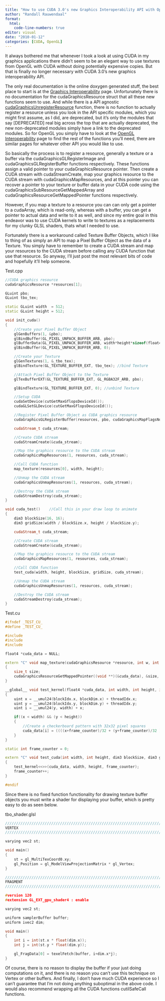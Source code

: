 ```yaml
---
title: "How to use CUDA 3.0's new Graphics Interoperability API with OpenGL"
author: "Randall Rauwendaal"
format: 
  html:
    code-line-numbers: true
editor: visual
date: "2010-01-12"
categories: [CUDA, OpenGL]
---
```


It always bothered me that whenever I took a look at using CUDA in my graphics applications there didn't seem to be an elegant way to use textures from OpenGL with CUDA without doing potentially expensive copies. But that is finally no longer necessary with CUDA 3.0's new graphics interoperability API.

The only real documentation is the online doxygen generated stuff, the best place to start is at the [Graphics Interoperability](http://developer.download.nvidia.com/compute/cuda/3_0-Beta1/toolkit/docs/online/group__CUDART__INTEROP.html) page. Unfortunately there is no documentation for the cudaGraphicsResource struct that all these new functions seem to use. And while there is a API agnostic [cudaGraphicsUnregisterResource](http://developer.download.nvidia.com/compute/cuda/3_0-Beta1/toolkit/docs/online/group__CUDART__INTEROP_gc47f5f6144307d803da1ba3c8dc26738.html#gc47f5f6144307d803da1ba3c8dc26738) function, there is no function to actually register a resource unless you look in the API specific modules, which you might first assume, as I did, are deprecated, but it's only the modules that say \[DEPRECATED\] real big across the top that are actually deprecated, the new non-deprecated modules simply have a link to the deprecated modules. So for OpenGL you simply have to look at the [OpenGL Interoperability](http://developer.download.nvidia.com/compute/cuda/3_0-Beta1/toolkit/docs/online/group__CUDART__OPENGL.html) page to find the rest of the functions you'll need, there are similar pages for whatever other API you would like to use.

So basically the process is to register a resource, generally a texture or a buffer via the cudaGraphicsGLRegisterImage and cudaGraphicsGLRegisterBuffer functions respectively. These functions assign a valid pointer to your cudaGraphicsResource pointer. Then create a CUDA stream with cudaStreamCreate, map your graphics resource to the CUDA stream with cudaGraphicsMapResources, and at this pointer you can recover a pointer to your texture or buffer data in your CUDA code using the cudaGraphicsSubResourceGetMappedArray and cudaGraphicsResourceGetMappedPointer functions respectively.

However, if you map a texture to a resource you can can only get a pointer to a cudaArray, which is read-only, whereas with a buffer, you can get a pointer to actual data and write to it as well, and since my entire goal in this endeavor was to use CUDA kernels to write to textures as a replacements for my clunky GLSL shaders, thats what I needed to use.

Fortunately there is a workaround called Texture Buffer Objects, which I like to thing of as simply an API to map a Pixel Buffer Object as the data of a Texture. You simply have to remember to create a CUDA stream and map your resources to the CUDA stream before calling any CUDA function that use that resource. So anyway, I'll just post the most relevant bits of code and hopefully it'll help someone.

Test.cpp

``` cpp
//CUDA graphics resource
cudaGraphicsResource *resources[1];

GLuint pbo;
GLuint tbo_tex;

static GLuint width  = 512;
static GLuint height = 512;

void init_cuda()
{
    //Create your Pixel Buffer Object
    glGenBuffers(1, &pbo);
    glBindBuffer(GL_PIXEL_UNPACK_BUFFER_ARB, pbo);
    glBufferData(GL_PIXEL_UNPACK_BUFFER_ARB, width*height*sizeof(float4), NULL, GL_DYNAMIC_DRAW);
    glBindBuffer(GL_PIXEL_UNPACK_BUFFER_ARB, 0);

    //Create your Texture
    glGenTextures(1, &_tbo_tex);
    glBindTexture(GL_TEXTURE_BUFFER_EXT, tbo_tex); //bind Texture

    //Attach Pixel Buffer Object to the Texture
    glTexBufferEXT(GL_TEXTURE_BUFFER_EXT, GL_RGBA32F_ARB, pbo);

    glBindTexture(GL_TEXTURE_BUFFER_EXT, 0); //unbind Texture

    //Setup CUDA
    cudaSetDevice(cutGetMaxGflopsDeviceId());
    cudaGLSetGLDevice(cutGetMaxGflopsDeviceId());

    //Register Pixel Buffer Object as CUDA graphics resource
    cudaGraphicsGLRegisterBuffer(resources, pbo, cudaGraphicsMapFlagsNone);

    cudaStream_t cuda_stream;

    //Create CUDA stream
    cudaStreamCreate(&cuda_stream);

    //Map the graphics resource to the CUDA stream
    cudaGraphicsMapResources(1, resources, cuda_stream);

    //Call CUDA function
    map_texture(resources[0], width, height);

    //Unmap the CUDA stream
    cudaGraphicsUnmapResources(1, resources, cuda_stream);

    //Destroy the CUDA stream
    cudaStreamDestroy(cuda_stream);
}

void cuda_test()    //Call this in your draw loop to animate
{
    dim3 blockSize(16, 16);
    dim3 gridSize(width / blockSize.x, height / blockSize.y);

    cudaStream_t cuda_stream;

    //Create CUDA stream
    cudaStreamCreate(&cuda_stream);

    //Map the graphics resource to the CUDA stream
    cudaGraphicsMapResources(1, resources, cuda_stream);

    //Call CUDA function
    test_cuda(width, height, blockSize, gridSize, cuda_stream);

    //Unmap the CUDA stream
    cudaGraphicsUnmapResources(1, resources, cuda_stream);

    //Destroy the CUDA stream
    cudaStreamDestroy(cuda_stream);
}
```

Test.cu
``` cpp
#ifndef _TEST_CU_
#define _TEST_CU_

#include
#include
#include

float4 *cuda_data = NULL;

extern "C" void map_texture(cudaGraphicsResource *resource, int w, int h)
{
    size_t size;
    cudaGraphicsResourceGetMappedPointer((void **)(&cuda_data), &size, resource);
}

__global__ void test_kernel(float4 *cuda_data, int width, int height, int frame_counter)
{
    uint x = __umul24(blockIdx.x, blockDim.x) + threadIdx.x;
    uint y = __umul24(blockIdx.y, blockDim.y) + threadIdx.y;
    uint i = __umul24(y, width) + x;

    if((x < width) && (y < height))
    {
        //Create a checkerboard pattern with 32x32 pixel squares
        cuda_data[i] = ((((x+frame_counter)/32 + (y+frame_counter)/32 ) & (int)(0x1)) == 0) ? make_float4(1.0, 1.0, 1.0, 1.0) : make_float4(0.0, 0.0, 0.0, 1.0);
    }
}

static int frame_counter = 0;

extern "C" void test_cuda(int width, int height, dim3 blockSize, dim3 gridSize, cudaStream_t &cuda_stream)
{
    test_kernel<<>>(cuda_data, width, height, frame_counter);
    frame_counter++;
}

#endif
```

Since there is no fixed function functionality for drawing texture buffer objects you must write a shader for displaying your buffer, which is pretty easy to do as seen below.

tbo_shader.glsl
``` cpp
///////////////////////////////////////////////////////////////////////////////
VERTEX
///////////////////////////////////////////////////////////////////////////////

varying vec2 st;

void main()
{
    st = gl_MultiTexCoord0.xy;
    gl_Position = gl_ModelViewProjectionMatrix * gl_Vertex;
}

///////////////////////////////////////////////////////////////////////////////
FRAGMENT
///////////////////////////////////////////////////////////////////////////////

#version 120
#extension GL_EXT_gpu_shader4 : enable

varying vec2 st;

uniform samplerBuffer buffer;
uniform ivec2 dim;

void main()
{
    int i = int(st.x * float(dim.x));
    int j = int(st.y * float(dim.y));

    gl_FragData[0] = texelFetch(buffer, i+dim.x*j);
}
```

Of course, there is no reason to display the buffer if your just doing computations on it, and there is no reason you can't use this technique on Vertex or other buffers. And finally, I don't have much CUDA experience so I can't guarantee that I'm not doing anything suboptimal in the above code. I would also recommend wrapping all the CUDA functions cutilSafeCall functions.
